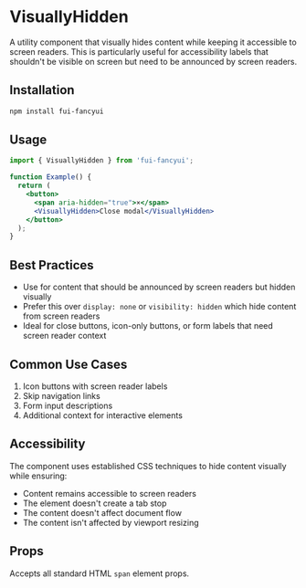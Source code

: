 # VisuallyHidden

A utility component that visually hides content while keeping it accessible to screen readers. This is particularly useful for accessibility labels that shouldn't be visible on screen but need to be announced by screen readers.

## Installation

```bash
npm install fui-fancyui
```

## Usage

```jsx
import { VisuallyHidden } from 'fui-fancyui';

function Example() {
  return (
    <button>
      <span aria-hidden="true">×</span>
      <VisuallyHidden>Close modal</VisuallyHidden>
    </button>
  );
}
```

## Best Practices

- Use for content that should be announced by screen readers but hidden visually
- Prefer this over `display: none` or `visibility: hidden` which hide content from screen readers
- Ideal for close buttons, icon-only buttons, or form labels that need screen reader context

## Common Use Cases

1. Icon buttons with screen reader labels
2. Skip navigation links
3. Form input descriptions
4. Additional context for interactive elements

## Accessibility

The component uses established CSS techniques to hide content visually while ensuring:

- Content remains accessible to screen readers
- The element doesn't create a tab stop
- The content doesn't affect document flow
- The content isn't affected by viewport resizing

## Props

Accepts all standard HTML `span` element props.
